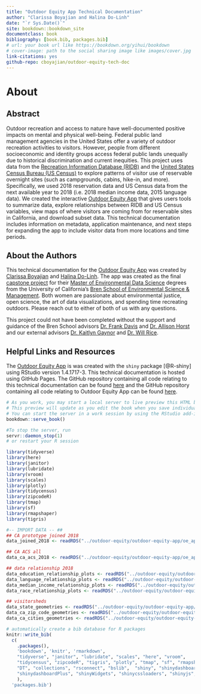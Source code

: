 ```yaml
--- 
title: "Outdoor Equity App Technical Documentation"
author: "Clarissa Boyajian and Halina Do-Linh"
date: "`r Sys.Date()`"
site: bookdown::bookdown_site
documentclass: book
bibliography: [book.bib, packages.bib]
# url: your book url like https://bookdown.org/yihui/bookdown
# cover-image: path to the social sharing image like images/cover.jpg
link-citations: yes
github-repo: cboyajian/outdoor-equity-tech-doc
---
```


# About

## Abstract

Outdoor recreation and access to nature have well-documented positive impacts on mental and physical well-being. Federal public land management agencies in the United States offer a variety of outdoor recreation activities to visitors. However, people from different socioeconomic and identity groups access federal public lands unequally due to historical discrimination and current inequities. This project uses data from the [Recreation Information Database (RIDB)](https://ridb.recreation.gov/landing) and the [United States Census Bureau (US Census)](https://www.census.gov/data.html) to explore patterns of visitor use of reservable overnight sites (such as campgrounds, cabins, hike-in, and more). Specifically, we used 2018 reservation data and US Census data from the next available year to 2018 (i.e. 2018 median income data, 2015 language data). We created the interactive [Outdoor Equity App](https://shinyapps.bren.ucsb.edu/oe_app/) that gives users tools to summarize data, explore relationships between RIDB and US Census variables, view maps of where visitors are coming from for reservable sites in California, and download subset data. This technical documentation includes information on metadata, application maintenance, and next steps for expanding the app to include visitor data from more locations and time periods. 


## About the Authors

This technical documentation for the [Outdoor Equity App](https://shinyapps.bren.ucsb.edu/oe_app/) was created by [Clarissa Boyajian](https://cboyajian.github.io/) and [Halina Do-Linh](https://hdolinh.github.io/). The app was created as the final [capstone project](https://bren.ucsb.edu/projects/visualizing-visitor-use-trends-california-campsites-explore-equitable-access) for their [Master of Environmental Data Science](https://bren.ucsb.edu/masters-programs/master-environmental-data-science) degrees from the University of California's [Bren School of Environmental Science & Management](https://bren.ucsb.edu/). Both women are passionate about environmental justice, open science, the art of data visualizations, and spending time recreating outdoors. Please reach out to either of both of us with any questions.

This project could not have been completed without the support and guidance of the Bren School advisors [Dr. Frank Davis](https://bren.ucsb.edu/people/frank-davis) and [Dr. Allison Horst](https://bren.ucsb.edu/people/allison-horst) and our external advisors [Dr. Kaitlyn Gaynor](https://gaynorlab.weebly.com/people.html) and [Dr. Will Rice](https://www.willrice.us/).


## Helpful Links and Resources

The [Outdoor Equity App](https://shinyapps.bren.ucsb.edu/oe_app/) is was created with the `shiny` package [@R-shiny] using RStudio version 1.4.1717-3. This technical documentation is hosted using GitHub Pages. The GitHub repository containing all code relating to this technical documentation can be found [here](https://github.com/cboyajian/outdoor-equity-tech-doc) and the GitHub repository containing all code relating to Outdoor Equity App can be found [here](https://github.com/outdoor-equity/outdoor-equity).

```r
# As you work, you may start a local server to live preview this HTML book. 
# This preview will update as you edit the book when you save individual .Rmd files. 
# You can start the server in a work session by using the RStudio add-in "Preview book", or from the R console:
bookdown::serve_book()

#To stop the server, run 
servr::daemon_stop(1) 
# or restart your R session
```


```r
library(tidyverse)
library(here)
library(janitor)
library(lubridate)
library(vroom)
library(scales)
library(plotly)
library(tidycensus)
library(zipcodeR)
library(tmap)
library(sf)
library(rmapshaper)
library(tigris)

#-- IMPORT DATA -- ##
## CA prototype joined 2018
data_joined_2018 <- readRDS("../outdoor-equity/outdoor-equity-app/oe_app/data/2018_joined_data.rds")

## CA ACS all
data_ca_acs_2018 <- readRDS("../outdoor-equity/outdoor-equity-app/oe_app/data/2018_ca_acs_all.rds")

## data relationship 2018
data_education_relationship_plots <- readRDS("../outdoor-equity/outdoor-equity-app/oe_app/data/education_relationship_plots.rds")
data_language_relationship_plots <- readRDS("../outdoor-equity/outdoor-equity-app/oe_app/data/language_relationship_plots.rds")
data_median_income_relationship_plots <- readRDS("../outdoor-equity/outdoor-equity-app/oe_app/data/median_income_relationship_plots.rds")
data_race_relationship_plots <- readRDS("../outdoor-equity/outdoor-equity-app/oe_app/data/race_relationship_plots.rds")

## visitorsheds
data_state_geometries <- readRDS("../outdoor-equity/outdoor-equity-app/oe_app/data/states_geometries.rds")
data_ca_zip_code_geometries <- readRDS("../outdoor-equity/outdoor-equity-app/oe_app/data/ca_zip_codes_geometries.rds")
data_ca_cities_geometries <- readRDS("../outdoor-equity/outdoor-equity-app/oe_app/data/ca_cities_geometries.rds")
```


```r
# automatically create a bib database for R packages
knitr::write_bib(
  c(
    .packages(), 
    'bookdown', 'knitr', 'rmarkdown', 
    "tidyverse", "janitor", "lubridate", "scales", "here", "vroom", 
    "tidycensus", "zipcodeR", "tigris", "plotly", "tmap", "sf", "rmapshaper", 
    "DT", "collections", "rsconnect", "bslib",  "shiny", "shinydashboard", 
    "shinydashboardPlus", "shinyWidgets", "shinycssloaders", "shinyjs", "reactlog"
    ), 
  'packages.bib')
```
